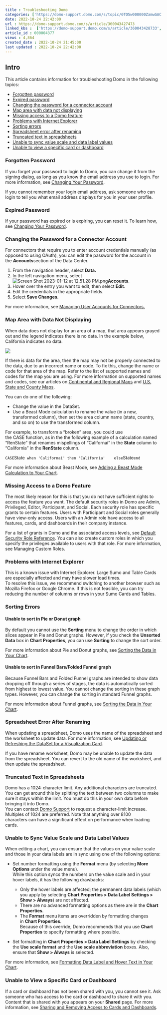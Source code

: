 ```yaml
---
title : Troubleshooting Domo
categories: ['https://domo-support.domo.com/s/topic/0TO5w000000ZamwGAC']
date: 2022-10-24 22:42:00
url : https://domo-support.domo.com/s/article/360043427473
linked_kbs :  ['https://domo-support.domo.com/s/article/360043428733', 'https://domo-support.domo.com/s/article/360043429893', 'https://domo-support.domo.com/s/article/360043429693', 'https://domo-support.domo.com/s/article/360043429933', 'https://domo-support.domo.com/s/article/360043429913', 'https://domo-support.domo.com/s/knowledge-base', 'https://domo-support.domo.com/s/article/360042925494', 'https://domo-support.domo.com/s/article/360043438953', 'https://domo-support.domo.com/s/article/360043429953', 'https://domo-support.domo.com/s/topic/0TO5w000000ZamwGAC', 'https://domo-support.domo.com/s/article/360043427473']
article_id : 000004377
views : 4,864
created_date : 2022-10-24 21:45:00
last updated : 2022-10-24 22:42:00
---
```




Intro
-----


This article contains information for troubleshooting Domo in the following topics:



* [Forgotten password](#forgot_password)
* [Expired password](#expired_password)
* [Changing the password for a connector account](#change_connector_password)
* [Map area with data not displaying](#map_area)
* [Missing access to a Domo feature](#feature_access)
* [Problems with Internet Explorer](#internet_explorer)
* [Sorting errors](#sorting)
* [Spreadsheet error after renaming](#spreadsheet_error)
* [Truncated text in spreadsheets](#truncated_text)
* [Unable to sync value scale and data label values](#sync_data_values)
* [Unable to view a specific card or dashboard](#seeing_dashboard_or_card)


### Forgotten Password


If you forget your password to login to Domo, you can change it from the signing dialog, as long as you know the email address you use to login. For more information, see [Changing Your Password](http://domo-support.domo.com/s/article/360043427513?language=en_US).


If you cannot remember your login email address, ask someone who can login to tell you what email address displays for you in your user profile.


### Expired Password


If your password has expired or is expiring, you can reset it. To learn how, see [Changing Your Password](http://domo-support.domo.com/s/article/360043427513?language=en_US).


### Changing the Password for a Connector Account


For connectors that require you to enter account credentials manually (as opposed to using OAuth), you can edit the password for the account in the **Accounts**section of the Data Center.


1. From the navigation header, select **Data.**
2. In the left navigation menu, select ![Screen Shot 2023-01-12 at 12.51.28 PM.png](Screen Shot 2023-01-12 at 12.51.28 PM.png)**Accounts**.
3. Hover over the entry you want to edit, then select **Edit**.
4. Edit the credentials in the appropriate fields.
5. Select **Save Changes**.


For more information, see [Managing User Accounts for Connectors.](http://domo-support.domo.com/s/article/360042926054?language=en_US)


### Map Area with Data Not Displaying


When data does not display for an area of a map, that area appears grayed out and the legend indicates there is no data. In the example below, California indicates no data.


![](1.png)


If there is data for the area, then the map may not be properly connected to the data, due to an incorrect name or code. To fix this, change the name or code for that area of the map. Refer to the list of supported names and codes for the map you are using. For more information on supported names and codes, see our articles on [Continental and Regional Maps](http://domo-support.domo.com/s/article/360043429013?language=en_US) and [U.S. State and County Maps](http://domo-support.domo.com/s/article/360042925074?language=en_US).


You can do one of the following:



* Change the value in the DataSet.
* Use a Beast Mode calculation to rename the value (in a new, transformed column), then set the area column name (state, country, and so on) to use the transformed column.  
   
 For example, to transform a "broken" area, you could use the CASE function, as in the the following example of a calculation named "RenState" that renames mispellings of "Californai" in the **State** column to "California" in the **RenState** column.  
   
 `CASE `State`  
  when 'Californai' then 'California'  
 else `State`  
 end`


For more information about Beast Mode, see [Adding a Beast Mode Calculation to Your Chart](..\adding_a_beast_mode_calculation_to_your_chart\index.qmd "Transforming Data Using Beast Mode").


### Missing Access to a Domo Feature


The most likely reason for this is that you do not have sufficient rights to access the feature you want. The default security roles in Domo are Admin, Privileged, Editor, Participant, and Social. Each security role has specific grants to certain features. Users with Participant and Social roles generally have view-only access. Users with an Admin role have access to all features, cards, and dashboards in their company instance.  
  
For a list of grants in Domo and the associated access levels, see [Default Security Role Reference](..\default_security_role_reference\index.qmd "Security Role Reference"). You can also create custom roles in which you specify the privileges available to users with that role. For more information, see Managing Custom Roles.


### Problems with Internet Explorer


This is a known issue with Internet Explorer. Large Sumo and Table Cards are especially affected and may have slower load times.  
To resolve this issue, we recommend switching to another browser such as Mozilla Firefox or Google Chrome. If this is not feasible, you can try reducing the number of columns or rows in your Sumo Cards and Tables.


### Sorting Errors


#### Unable to sort in Pie or Donut graph


By default you cannot use the **Sorting** menu to change the order in which slices appear in Pie and Donut graphs. However, if you check the **Unsorted Data** box in **Chart Properties**, you can use **Sorting** to change the sort order.


For more information about Pie and Donut graphs, see [Sorting the Data in Your Chart](..\sorting_the_data_in_your_chart\index.qmd "Pie Graph").


#### Unable to sort in Funnel Bars/Folded Funnel graph


Because Funnel Bars and Folded Funnel graphs are intended to show data dropping off through a series of stages, the data is automatically sorted from highest to lowest value. You cannot change the sorting in these graph types. However, you can change the sorting in standard Funnel graphs.


For more information about Funnel graphs, see [Sorting the Data in Your Chart](..\sorting_the_data_in_your_chart\index.qmd "Funnel Graph").


### Spreadsheet Error After Renaming


When updating a spreadsheet, Domo uses the name of the spreadsheet and the worksheet to update data. For more information, see [Updating or Refreshing the DataSet for a Visualization Card](..\updating_or_refreshing_the_dataset_for_a_visualization_card\index.qmd "Updating or Refreshing the DataSet for a KPI Card").


If you have rename worksheet, Domo may be unable to update the data from the spreadsheet. You can revert to the old name of the worksheet, and then update the spreadsheet.


### Truncated Text in Spreadsheets


Domo has a 1024-character limit. Any additional characters are truncated. You can get around this by splitting the text between two columns to make sure it stays within the limit. You must do this in your own data before bringing it into Domo.  
You can contact [Domo Support](http://domo-support.domo.com/s/?language=en_US) to request a character-limit increase. Multiples of 1024 are preferred. Note that anything over 8100 characters can have a significant effect on performance when loading cards.


### Unable to Sync Value Scale and Data Label Values


When editing a chart, you can ensure that the values on your value scale and those in your data labels are in sync using one of the following options:



* Set number formatting using the **Format** menu (by selecting **More Options** under the value menu).  
 While this option syncs the numbers on the value scale and in your hover labels, it has the following drawbacks:



	+ Only the hover labels are affected; the permanent data labels (which you apply by selecting **Chart Properties > Data Label Settings > Show > Always**) are not affected.
	+ There are no advanced formatting options as there are in the **Chart Properties**.
	+ The **Format** menu items are overridden by formatting changes in **Chart Properties**.  
	 Because of this override, Domo recommends that you use **Chart Properties** to specify formatting where possible.
* Set formatting in **Chart Properties > Data Label Settings** by checking the **Use scale format** and the **Use scale abbreviation** boxes. Also, ensure that **Show > Always** is selected.


For more information, see [Formatting Data Label and Hover Text in Your Chart](..\formatting_data_label_and_hover_text_in_your_chart\index.qmd "Formatting Values in Your Chart").


### Unable to View a Specific Card or Dashboard


If a card or dashboard has not been shared with you, you cannot see it. Ask someone who has access to the card or dashboard to share it with you. Content that is shared with you appears on your **Shared** page. For more information, see [Sharing and Removing Access to Cards and Dashboards](http://domo-support.domo.com/s/article/360042932994?language=en_US).